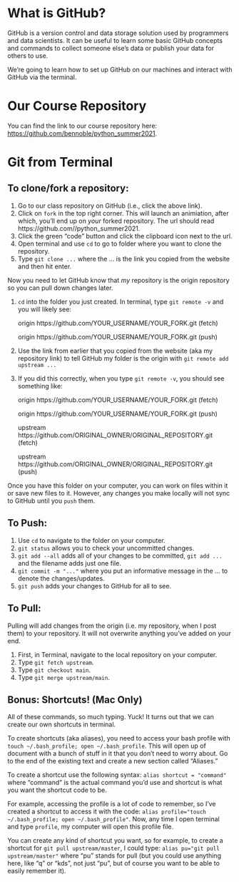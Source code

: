 # What is GitHub?

GitHub is a version control and data storage solution used by programmers and data scientists. It can be useful to learn some basic GitHub concepts and commands to collect someone else's data or publish your data for others to use. 

We're going to learn how to set up GitHub on our machines and interact with GitHub via the terminal.

# Our Course Repository

You can find the link to our course repository here: [https://github.com/bennoble/python_summer2021](https://github.com/bennoble/python_summer2021).

# Git from Terminal

## To clone/fork a repository:

1. Go to our class repository on GitHub (i.e., click the above link).
2. Click on `fork` in the top right corner. This will launch an animiation, after which, you'll end up on *your* forked repository. The url should read https://github.com/<yourusername>/python_summer2021.
3. Click the green "code" button and click the clipboard icon next to the url.
4. Open terminal and use `cd` to go to folder where you want to clone the repository.
5. Type `git clone ...` where the ... is the link you copied from the website and then hit enter.

Now you need to let GitHub know that *my* repository is the origin repository so you can pull down changes later.

1. `cd` into the folder you just created. In terminal, type `git remote -v` and you will likely see:
	
	origin  https://github.com/YOUR_USERNAME/YOUR_FORK.git (fetch)
	
	origin  https://github.com/YOUR_USERNAME/YOUR_FORK.git (push)

2. Use the link from earlier that you copied from the website (aka my repository link) to tell GitHub my folder is the origin with `git remote add upstream ...` 

3. If you did this correctly, when you type `git remote -v`, you should see something like:
	
	origin    https://github.com/YOUR_USERNAME/YOUR_FORK.git (fetch)
	
	origin    https://github.com/YOUR_USERNAME/YOUR_FORK.git (push)
	
	upstream  https://github.com/ORIGINAL_OWNER/ORIGINAL_REPOSITORY.git (fetch)
	
	upstream  https://github.com/ORIGINAL_OWNER/ORIGINAL_REPOSITORY.git (push)

<!-- https://docs.github.com/en/github/collaborating-with-issues-and-pull-requests/syncing-a-fork

https://docs.github.com/en/github/collaborating-with-issues-and-pull-requests/configuring-a-remote-for-a-fork -->

Once you have this folder on your computer, you can work on files within it or save new files to it. However, any changes you make locally will not sync to GitHub until you `push` them.

## To Push:

1. Use `cd` to navigate to the folder on your computer.
2. `git status` allows you to check your uncommitted changes.
3. `git add --all` adds all of your changes to be committed, `git add ...` and the filename adds just one file.
4. `git commit -m "..."` where you put an informative message in the ... to denote the changes/updates.
5. `git push` adds your changes to GitHub for all to see.

## To Pull:

Pulling will add changes from the origin (i.e. my repository, when I post them) to your repository. It will not overwrite anything you've added on your end. 

1. First, in Terminal, navigate to the local repository on your computer.
2. Type `git fetch upstream`.
3. Type `git checkout main`.
4. Type `git merge upstream/main`.

## Bonus: Shortcuts! (Mac Only)

All of these commands, so much typing. Yuck! It turns out that we can create our own shortcuts in terminal.

To create shortcuts (aka aliases), you need to access your bash profile with `touch ~/.bash_profile; open ~/.bash_profile`. This will open up of document with a bunch of stuff in it that you don't need to worry about. Go to the end of the existing text and create a new section called "Aliases."

To create a shortcut use the following syntax: `alias shortcut = "command"`  where "command" is the actual command you'd use and shortcut is what you want the shortcut code to be. 

For example, accessing the profile is a lot of code to remember, so I've created a shortcut to access it with the code: `alias profile="touch ~/.bash_profile; open ~/.bash_profile"`. Now, any time I open terminal and type `profile`, my computer will open this profile file.

You can create any kind of shortcut you want, so for example, to create a shortcut for `git pull upstream/master`, I could type: `alias pu="git pull upstream/master"` where "pu" stands for pull (but you could use anything here, like "q" or "kds", not just "pu", but of course you want to be able to easily remember it).


